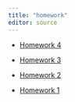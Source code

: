 ```yaml
---
title: "homework"
editor: source
---
```



- [Homework 4](4-HW.qmd)

- [Homework 3](3-HW.qmd)

- [Homework 2](2-HW.qmd)

- [Homework 1](1-HW.qmd)